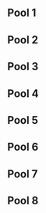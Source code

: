 {{DISPLAYTITLE:GENESIS 2: ''Melee'' R1 Pools 1-8}}
{{GENESIS 2 Melee Tabs |This=3}}

==Pool 1==
{{PlayerCrossTable
|cell-width=90
|doublerounded=false
|displaystats=true
|player1=Hungrybox|player1char=Jigglypuff|player1flag=us|player1bg=up|player1link=|player1_w=7|player1_l=0
|player2=Smakis|player2char=ic|player2flag=uk|player2bg=|player2link=false|player2_w=4|player2_l=3
|player3=Toph|player3char=Fox|player3flag=us|player3bg=up|player3link=|player3_w=6|player3_l=1
|player4=t-pain|player4char=|player4flag=us|player4bg=|player4link=false|player4_w=0|player4_l=7
|player5=Bacon|player5char=Falcon|player5flag=us|player5bg=up|player5link=false|player5_w=4|player5_l=3
|player6=commonyoshi|player6char=Fox|player6flag=us|player6bg=|player6link=false|player6_w=1|player6_l=6
|player7=DarkPhil|player7char=Link|player7flag=us|player7bg=|player7link=false|player7_w=2|player7_l=5
|player8=Embracethe12|player8char=Sheik|player8flag=us|player8bg=up|player8link=false|player8_w=4|player8_l=3

<!--Games of Player 1-->
|1vs2result=2|1vs2resultvs=0
|1vs3result=2|1vs3resultvs=0
|1vs4result=2|1vs4resultvs=0
|1vs5result=2|1vs5resultvs=0
|1vs6result=2|1vs6resultvs=0
|1vs7result=2|1vs7resultvs=0
|1vs8result=2|1vs8resultvs=0
<!--Games of Player 2-->
|2vs3result=1|2vs3resultvs=2
|2vs4result=2|2vs4resultvs=0
|2vs5result=0|2vs5resultvs=2
|2vs6result=2|2vs6resultvs=0
|2vs7result=2|2vs7resultvs=1
|2vs8result=2|2vs8resultvs=1
<!--Games of Player 3-->
|3vs4result=2|3vs4resultvs=0
|3vs5result=2|3vs5resultvs=0
|3vs6result=2|3vs6resultvs=0
|3vs7result=2|3vs7resultvs=0
|3vs8result=2|3vs8resultvs=1
<!--Games of Player 4-->
|4vs5result=0|4vs5resultvs=2
|4vs6result=0|4vs6resultvs=2
|4vs7result=0|4vs7resultvs=2
|4vs8result=0|4vs8resultvs=2
<!--Games of Player 5-->
|5vs6result=2|5vs6resultvs=0
|5vs7result=2|5vs7resultvs=0
|5vs8result=0|5vs8resultvs=2
<!--Games of Player 6-->
|6vs7result=0|6vs7resultvs=2
|6vs8result=0|6vs8resultvs=2
<!--Games of Player 7-->
|7vs8result=0|7vs8resultvs=2
}}

==Pool 2==
{{PlayerCrossTable
|cell-width=90
|doublerounded=false
|displaystats=true
|player1=Dr. PeePee|player1char=Falco|player1flag=us|player1bg=up|player1link=|player1_w=7|player1_l=0
|player2=L|player2char=Fox|player2flag=us|player2bg=up|player2link=false|player2_w=4|player2_l=3
|player3=Mojo|player3char=Fox|player3flag=us|player3bg=up|player3link=false|player3_w=5|player3_l=2
|player4=Koga|player4char=Marth|player4flag=us|player4bg=|player4link=false|player4_w=0|player4_l=7
|player5=Bob$|player5char=Dr Mario|player5flag=us|player5bg=up|player5link=false|player5_w=6|player5_l=1
|player6=Max Berger|player6char=Zelda|player6flag=us|player6bg=|player6link=false|player6_w=1|player6_l=6
|player7=The Sick Kirby|player7char=Kirby|player7flag=us|player7bg=|player7link=false|player7_w=2|player7_l=5
|player8=SuperBoomFan|player8char=Marth|player8flag=ca|player8bg=|player8link=false|player8_w=3|player8_l=4

<!--Games of Player 1-->
|1vs2result=2|1vs2resultvs=0
|1vs3result=2|1vs3resultvs=0
|1vs4result=2|1vs4resultvs=0
|1vs5result=2|1vs5resultvs=0
|1vs6result=2|1vs6resultvs=0
|1vs7result=2|1vs7resultvs=0
|1vs8result=2|1vs8resultvs=0
<!--Games of Player 2-->
|2vs3result=1|2vs3resultvs=2
|2vs4result=2|2vs4resultvs=0
|2vs5result=0|2vs5resultvs=2
|2vs6result=2|2vs6resultvs=1
|2vs7result=2|2vs7resultvs=1
|2vs8result=2|2vs8resultvs=0
<!--Games of Player 3-->
|3vs4result=2|3vs4resultvs=0
|3vs5result=0|3vs5resultvs=2
|3vs6result=2|3vs6resultvs=0
|3vs7result=2|3vs7resultvs=0
|3vs8result=2|3vs8resultvs=1
<!--Games of Player 4-->
|4vs5result=0|4vs5resultvs=2
|4vs6result=0|4vs6resultvs=2
|4vs7result=0|4vs7resultvs=2
|4vs8result=0|4vs8resultvs=2
<!--Games of Player 5-->
|5vs6result=2|5vs6resultvs=0
|5vs7result=2|5vs7resultvs=0
|5vs8result=2|5vs8resultvs=0
<!--Games of Player 6-->
|6vs7result=1|6vs7resultvs=2
|6vs8result=0|6vs8resultvs=2
<!--Games of Player 7-->
|7vs8result=0|7vs8resultvs=2
}}

==Pool 3==
{{PlayerCrossTable
|cell-width=90
|doublerounded=false
|displaystats=true
|player1=Mew2King|player1char=Sheik|player1flag=us|player1bg=up|player1link=|player1_w=7|player1_l=0
|player2=pockyD|player2char=Ice Climbers|player2flag=us|player2bg=up|player2link=false|player2_w=5|player2_l=2
|player3=ZeldaFreak|player3char=Fox|player3flag=us|player3bg=up|player3link=false|player3_w=6|player3_l=1
|player4=TR|player4char=Peach|player4flag=us|player4bg=up|player4link=false|player4_w=4|player4_l=3
|player5=Crabs|player5char=Marth|player5flag=us|player5bg=|player5link=false|player5_w=1|player5_l=6
|player6=DanteFox|player6char=Fox|player6flag=us|player6bg=|player6link=false|player6_w=2|player6_l=5
|player7=Spartamus|player7char=Falco|player7flag=us|player7bg=|player7link=false|player7_w=3|player7_l=4
|player8=AJ|player8char=|player8flag=us|player8bg=|player8link=false|player8_w=0|player8_l=7

<!--Games of Player 1-->
|1vs2result=2|1vs2resultvs=0
|1vs3result=2|1vs3resultvs=0
|1vs4result=2|1vs4resultvs=0
|1vs5result=2|1vs5resultvs=0
|1vs6result=2|1vs6resultvs=0
|1vs7result=2|1vs7resultvs=0
|1vs8result=2|1vs8resultvs=0
<!--Games of Player 2-->
|2vs3result=0|2vs3resultvs=2
|2vs4result=2|2vs4resultvs=1
|2vs5result=2|2vs5resultvs=0
|2vs6result=2|2vs6resultvs=0
|2vs7result=2|2vs7resultvs=0
|2vs8result=2|2vs8resultvs=0
<!--Games of Player 3-->
|3vs4result=2|3vs4resultvs=0
|3vs5result=2|3vs5resultvs=0
|3vs6result=2|3vs6resultvs=1
|3vs7result=2|3vs7resultvs=1
|3vs8result=2|3vs8resultvs=0
<!--Games of Player 4-->
|4vs5result=2|4vs5resultvs=0
|4vs6result=2|4vs6resultvs=0
|4vs7result=2|4vs7resultvs=0
|4vs8result=2|4vs8resultvs=0
<!--Games of Player 5-->
|5vs6result=0|5vs6resultvs=2
|5vs7result=0|5vs7resultvs=2
|5vs8result=2|5vs8resultvs=0
<!--Games of Player 6-->
|6vs7result=1|6vs7resultvs=2
|6vs8result=2|6vs8resultvs=0
<!--Games of Player 7-->
|7vs8result=2|7vs8resultvs=0
}}

==Pool 4==
{{PlayerCrossTable
|cell-width=90
|doublerounded=false
|displaystats=true
|player1=Armada|player1char=Peach|player1flag=se|player1bg=up|player1link=|player1_w=7|player1_l=0
|player2=Mexican|player2char=DK|player2flag=us|player2bg=up|player2link=false|player2_w=5|player2_l=2
|player3=Little England|player3char=Falco|player3flag=us|player3bg=up|player3link=false|player3_w=6|player3_l=1
|player4=Twin A|player4char=Sheik|player4flag=us|player4bg=up|player4link=false|player4_w=4|player4_l=3
|player5=Velocity|player5char=Dr Mario|player5flag=us|player5bg=|player5link=false|player5_w=2|player5_l=5
|player6=Corimon|player6char=Sheik|player6flag=us|player6bg=|player6link=false|player6_w=1|player6_l=6
|player7=DRGN|player7char=Sheik|player7flag=us|player7bg=|player7link=false|player7_w=3|player7_l=4
|player8=Irish|player8char=Ganondorf|player8flag=us|player8bg=|player8link=false|player8_w=0|player8_l=7

<!--Games of Player 1-->
|1vs2result=2|1vs2resultvs=0
|1vs3result=2|1vs3resultvs=0
|1vs4result=2|1vs4resultvs=0
|1vs5result=2|1vs5resultvs=0
|1vs6result=2|1vs6resultvs=0
|1vs7result=2|1vs7resultvs=0
|1vs8result=2|1vs8resultvs=0
<!--Games of Player 2-->
|2vs3result=0|2vs3resultvs=2
|2vs4result=2|2vs4resultvs=0
|2vs5result=2|2vs5resultvs=0
|2vs6result=2|2vs6resultvs=0
|2vs7result=2|2vs7resultvs=0
|2vs8result=2|2vs8resultvs=0
<!--Games of Player 3-->
|3vs4result=2|3vs4resultvs=1
|3vs5result=2|3vs5resultvs=0
|3vs6result=2|3vs6resultvs=0
|3vs7result=2|3vs7resultvs=0
|3vs8result=2|3vs8resultvs=0
<!--Games of Player 4-->
|4vs5result=2|4vs5resultvs=0
|4vs6result=2|4vs6resultvs=0
|4vs7result=2|4vs7resultvs=0
|4vs8result=2|4vs8resultvs=0
<!--Games of Player 5-->
|5vs6result=2|5vs6resultvs=0
|5vs7result=0|5vs7resultvs=2
|5vs8result=2|5vs8resultvs=0
<!--Games of Player 6-->
|6vs7result=0|6vs7resultvs=2
|6vs8result=2|6vs8resultvs=0
<!--Games of Player 7-->
|7vs8result=2|7vs8resultvs=0
}}

==Pool 5==
{{PlayerCrossTable
|cell-width=100
|doublerounded=false
|displaystats=true
|player1=Mango|player1char=Falco|player1flag=us|player1bg=up|player1link=|player1_w=6|player1_l=0
|player2=VirtualVoid|player2char=ic|player2flag=us|player2bg=|player2link=false|player2_w=2|player2_l=4
|player3=Jackie Tran|player3char=Falcon|player3flag=us|player3bg=up|player3link=false|player3_w=3|player3_l=3
|player4=Kcid|player4char=Falcon|player4flag=us|player4bg=up|player4link=false|player4_w=4|player4_l=2
|player5=ihavespaceballs|player5char=Samus|player5flag=us|player5bg=up|player5link=false|player5_w=5|player5_l=1
|player6=Kobe|player6char=|player6flag=us|player6bg=|player6link=false|player6_w=0|player6_l=6
|player7=RM|player7char=Marth|player7flag=us|player7bg=|player7link=false|player7_w=1|player7_l=5

<!--Games of Player 1-->
|1vs2result=2|1vs2resultvs=0
|1vs3result=2|1vs3resultvs=1
|1vs4result=2|1vs4resultvs=0
|1vs5result=2|1vs5resultvs=0
|1vs6result=2|1vs6resultvs=0
|1vs7result=2|1vs7resultvs=0
<!--Games of Player 2-->
|2vs3result=0|2vs3resultvs=2
|2vs4result=0|2vs4resultvs=2
|2vs5result=0|2vs5resultvs=2
|2vs6result=2|2vs6resultvs=0
|2vs7result=2|2vs7resultvs=0
<!--Games of Player 3-->
|3vs4result=0|3vs4resultvs=2
|3vs5result=1|3vs5resultvs=2
|3vs6result=2|3vs6resultvs=0
|3vs7result=2|3vs7resultvs=0
<!--Games of Player 4-->
|4vs5result=0|4vs5resultvs=2
|4vs6result=2|4vs6resultvs=0
|4vs7result=2|4vs7resultvs=0
<!--Games of Player 5-->
|5vs6result=2|5vs6resultvs=0
|5vs7result=2|5vs7resultvs=0
<!--Games of Player 6-->
|6vs7result=0|6vs7resultvs=2
}}

==Pool 6==
{{PlayerCrossTable
|cell-width=100
|doublerounded=false
|displaystats=true
|player1=Lucien|player1char=Sheik|player1flag=us|player1bg=up|player1link=false|player1_w=6|player1_l=0
|player2=Vish|player2char=Falcon|player2flag=us|player2bg=up|player2link=false|player2_w=4|player2_l=2
|player3=2badsosaD|player3char=Fox|player3flag=us|player3bg=|player3link=false|player3_w=0|player3_l=6
|player4=VTS|player4char=ic|player4flag=us|player4bg=up|player4link=false|player4_w=3|player4_l=3
|player5=Radical Dreamer|player5char=Samus|player5flag=us|player5bg=|player5link=false|player5_w=1|player5_l=5
|player6=Dark Sheik|player6char=Sheik|player6flag=us|player6bg=|player6link=false|player6_w=3|player6_l=3
|player7=GSO|player7char=Fox|player7flag=us|player7bg=up|player7link=false|player7_w=4|player7_l=2

<!--Games of Player 1-->
|1vs2result=2|1vs2resultvs=0
|1vs3result=2|1vs3resultvs=0
|1vs4result=2|1vs4resultvs=0
|1vs5result=2|1vs5resultvs=0
|1vs6result=2|1vs6resultvs=0
|1vs7result=2|1vs7resultvs=0
<!--Games of Player 2-->
|2vs3result=2|2vs3resultvs=0
|2vs4result=0|2vs4resultvs=2
|2vs5result=2|2vs5resultvs=0
|2vs6result=2|2vs6resultvs=0
|2vs7result=2|2vs7resultvs=1
<!--Games of Player 3-->
|3vs4result=0|3vs4resultvs=2
|3vs5result=0|3vs5resultvs=2
|3vs6result=0|3vs6resultvs=2
|3vs7result=0|3vs7resultvs=2
<!--Games of Player 4-->
|4vs5result=2|4vs5resultvs=0
|4vs6result=1|4vs6resultvs=2
|4vs7result=1|4vs7resultvs=2
<!--Games of Player 5-->
|5vs6result=0|5vs6resultvs=2
|5vs7result=0|5vs7resultvs=2
<!--Games of Player 6-->
|6vs7result=0|6vs7resultvs=2
}}

==Pool 7==
{{PlayerCrossTable
|cell-width=100
|doublerounded=false
|displaystats=true
|player1=SilentSpectre|player1char=Falcon|player1flag=us|player1bg=up|player1link=|player1_w=6|player1_l=0
|player2=Jack|player2char=Ganondorf|player2flag=se|player2bg=|player2link=false|player2_w=2|player2_l=4
|player3=Luke|player3char=Luigi|player3flag=au|player3bg=|player3link=false|player3_w=1|player3_l=5
|player4=deathbysuarez|player4char=|player4flag=us|player4bg=|player4link=false|player4_w=0|player4_l=6
|player5=Crispin|player5char=Dr Mario|player5flag=us|player5bg=up|player5link=false|player5_w=3|player5_l=3
|player6=Nicknyte|player6char=Luigi|player6flag=us|player6bg=up|player6link=false|player6_w=4|player6_l=2
|player7=Bladewise|player7char=Peach|player7flag=us|player7bg=up|player7link=|player7_w=5|player7_l=1

<!--Games of Player 1-->
|1vs2result=2|1vs2resultvs=0
|1vs3result=2|1vs3resultvs=0
|1vs4result=2|1vs4resultvs=0
|1vs5result=2|1vs5resultvs=0
|1vs6result=2|1vs6resultvs=0
|1vs7result=2|1vs7resultvs=0
<!--Games of Player 2-->
|2vs3result=2|2vs3resultvs=1
|2vs4result=2|2vs4resultvs=0
|2vs5result=0|2vs5resultvs=2
|2vs6result=0|2vs6resultvs=2
|2vs7result=0|2vs7resultvs=2
<!--Games of Player 3-->
|3vs4result=2|3vs4resultvs=1
|3vs5result=0|3vs5resultvs=2
|3vs6result=0|3vs6resultvs=2
|3vs7result=0|3vs7resultvs=2
<!--Games of Player 4-->
|4vs5result=0|4vs5resultvs=2
|4vs6result=0|4vs6resultvs=2
|4vs7result=0|4vs7resultvs=2
<!--Games of Player 5-->
|5vs6result=0|5vs6resultvs=2
|5vs7result=0|5vs7resultvs=2
<!--Games of Player 6-->
|6vs7result=0|6vs7resultvs=2
}}

==Pool 8==
{{PlayerCrossTable
|cell-width=100
|doublerounded=false
|displaystats=true
|player1=Lucky|player1char=Fox|player1flag=us|player1bg=up|player1link=|player1_w=6|player1_l=0
|player2=Miharu|player2char=Falco|player2flag=us|player2bg=up|player2link=false|player2_w=4|player2_l=2
|player3=ArcNatural|player3char=Marth|player3flag=us|player3bg=up|player3link=false|player3_w=5|player3_l=1
|player4=Digitalism|player4char=Falcon|player4flag=us|player4bg=|player4link=false|player4_w=1|player4_l=5
|player5=Jake13|player5char=Falcon|player5flag=us|player5bg=up|player5link=false|player5_w=3|player5_l=3
|player6=Dark Shifter|player6char=Sheik|player6flag=us|player6bg=|player6link=false|player6_w=0|player6_l=6
|player7=Dusl|player7char=Ganondorf|player7flag=us|player7bg=|player7link=false|player7_w=2|player7_l=4

<!--Games of Player 1-->
|1vs2result=2|1vs2resultvs=1
|1vs3result=2|1vs3resultvs=0
|1vs4result=2|1vs4resultvs=0
|1vs5result=2|1vs5resultvs=0
|1vs6result=2|1vs6resultvs=0
|1vs7result=2|1vs7resultvs=0
<!--Games of Player 2-->
|2vs3result=0|2vs3resultvs=2
|2vs4result=2|2vs4resultvs=0
|2vs5result=2|2vs5resultvs=0
|2vs6result=2|2vs6resultvs=0
|2vs7result=2|2vs7resultvs=1
<!--Games of Player 3-->
|3vs4result=2|3vs4resultvs=0
|3vs5result=2|3vs5resultvs=1
|3vs6result=2|3vs6resultvs=0
|3vs7result=2|3vs7resultvs=0
<!--Games of Player 4-->
|4vs5result=0|4vs5resultvs=2
|4vs6result=2|4vs6resultvs=0
|4vs7result=1|4vs7resultvs=2
<!--Games of Player 5-->
|5vs6result=2|5vs6resultvs=0
|5vs7result=2|5vs7resultvs=0
<!--Games of Player 6-->
|6vs7result=0|6vs7resultvs=2
}}
